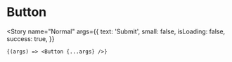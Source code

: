 
<Meta title="Components/Button" component={Button} />

# Button

<Story
    name="Normal"
    args={{
        text: 'Submit',
        small: false,
        isLoading: false,
        success: true,
    }}
>
    {(args) => <Button {...args} />}
</Story>

<ArgsTable story="." />
